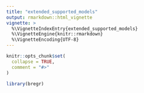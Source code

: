```yaml
---
title: "extended_supported_models"
output: rmarkdown::html_vignette
vignette: >
  %\VignetteIndexEntry{extended_supported_models}
  %\VignetteEngine{knitr::rmarkdown}
  %\VignetteEncoding{UTF-8}
---
```


```r
knitr::opts_chunk$set(
  collapse = TRUE,
  comment = "#>"
)
```

```r
library(bregr)
```
